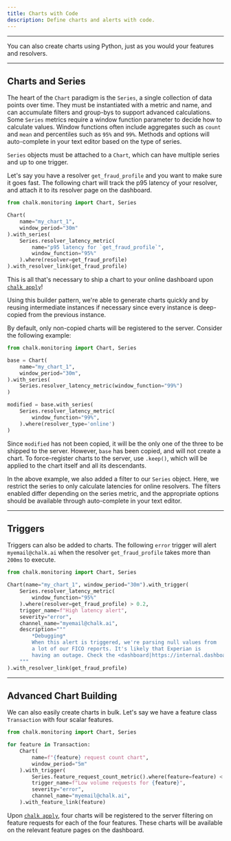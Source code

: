 ```yaml
---
title: Charts with Code 
description: Define charts and alerts with code.
---
```


---

You can also create charts using Python, just as you would your features and resolvers.

---

## Charts and Series

The heart of the `Chart` paradigm is the `Series`,
a single collection of data points over time.
They must be instantiated with a metric and name,
and can accumulate filters and group-bys to
support advanced calculations.
Some `Series` metrics require a window function parameter
to decide how to calculate values.
Window functions often include aggregates such as
`count` and `mean` and percentiles such as `95%` and `99%`.
Methods and options will auto-complete in your text
editor based on the type of series.

`Series` objects must be attached to a `Chart`,
which can have multiple series and up to one trigger.

Let's say you have a resolver `get_fraud_profile` and you want to make sure it goes fast.
The following chart will track the p95 latency of your resolver,
and attach it to its resolver page on the dashboard.

```py
from chalk.monitoring import Chart, Series

Chart(
    name="my_chart_1",
    window_period="30m"
).with_series(
    Series.resolver_latency_metric(
        name="p95 latency for `get_fraud_profile`",
        window_function="95%"
    ).where(resolver=get_fraud_profile)
).with_resolver_link(get_fraud_profile)
```

This is all that's necessary to ship a chart to your online dashboard upon [`chalk apply`](/cli/apply)!

Using this builder pattern, we're able to generate charts
quickly and by reusing intermediate instances if necessary
since every instance is deep-copied from the previous instance.

By default, only non-copied charts will be registered to the server.
Consider the following example:

```py
from chalk.monitoring import Chart, Series

base = Chart(
    name="my_chart_1",
    window_period="30m",
).with_series(
    Series.resolver_latency_metric(window_function="99%")
)

modified = base.with_series(
    Series.resolver_latency_metric(
        window_function="99%",
    ).where(resolver_type='online')
)
```

Since `modified` has not been copied,
it will be the only one of the three to be shipped to the server.
However, `base` has been copied, and will not create a chart.
To force-register charts to the server, use `.keep()`,
which will be applied to the chart itself and all its descendants.

In the above example, we also added a filter to our `Series` object.
Here, we restrict the series to only calculate latencies for online resolvers.
The filters enabled differ depending on the series metric,
and the appropriate options should be available through
auto-complete in your text editor.

---

## Triggers

Triggers can also be added to charts. The following `error` trigger will
alert `myemail@chalk.ai` when the resolver `get_fraud_profile` takes more
than `200ms` to execute.

```py
from chalk.monitoring import Chart, Series

Chart(name="my_chart_1", window_period="30m").with_trigger(
    Series.resolver_latency_metric(
        window_function="95%"
    ).where(resolver=get_fraud_profile) > 0.2,
    trigger_name=f"High latency alert",
    severity="error",
    channel_name="myemail@chalk.ai",
    description="""
        *Debugging*
        When this alert is triggered, we're parsing null values from
        a lot of our FICO reports. It's likely that Experian is
        having an outage. Check the <dashboard|https://internal.dashboard.com>.
    """
).with_resolver_link(get_fraud_profile)
```

[//]: # (To get a series by name from a chart, we can simply index the `Chart` instance by series name.)
[//]: # (In the above example, we do that to find the relevant `Series` to create our trigger. )

---

## Advanced Chart Building

We can also easily create charts in bulk.
Let's say we have a feature class `Transaction` with four scalar features. 

```py
from chalk.monitoring import Chart, Series

for feature in Transaction:
    Chart(
        name=f"{feature} request count chart",
        window_period="5m"
    ).with_trigger(
        Series.feature_request_count_metric().where(feature=feature) < 10,
        trigger_name=f"Low volume requests for {feature}",
        severity="error",
        channel_name="myemail@chalk.ai",
    ).with_feature_link(feature)
```

Upon [`chalk apply`](/cli/apply), four charts will be registered to the server filtering
on feature requests for each of the four features.
These charts will be available on the relevant feature pages on the dashboard.
